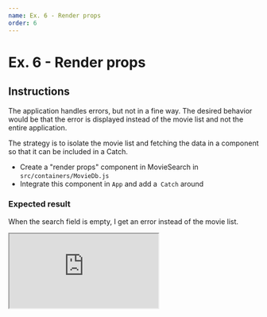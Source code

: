 ```yaml
---
name: Ex. 6 - Render props
order: 6
---
```


# Ex. 6 - Render props

## Instructions

The application handles errors, but not in a fine way. The desired behavior would be that the error is displayed instead of the movie list and not the entire application.

The strategy is to isolate the movie list and fetching the data in a component so that it can be included in a Catch.

- Create a "render props" component in MovieSearch in `src/containers/MovieDb.js`
- Integrate this component in `App` and add a` Catch` around

### Expected result

When the search field is empty, I get an error instead of the movie list.

<iframe
  src="https://codesandbox.io/embed/github/smooth-code/react-hooks-workshop/tree/end-exercise-6/?fontsize=14&view=preview"
  style={{
    width: '100%',
    height: 500,
    border: 0,
    borderRadius: 4,
    overflow: 'hidden',
  }}
  sandbox="allow-modals allow-forms allow-popups allow-scripts allow-same-origin"
/>

## Help

### Render props: implementation

```js
export function Counter({ initialValue, children }) {
  const count = useCounter(initialValue)
  return children(count)
}
```

### Render props: usage

```js
function Example() {
  return <Counter>{count => <div>{count}</div>}</Counter>
}
```
